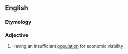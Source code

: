 ==English==

===Etymology===
{{prefix|en|under|populated}}

===Adjective===
{{en-adj}}

# Having an insufficient [[population]] for economic viability
